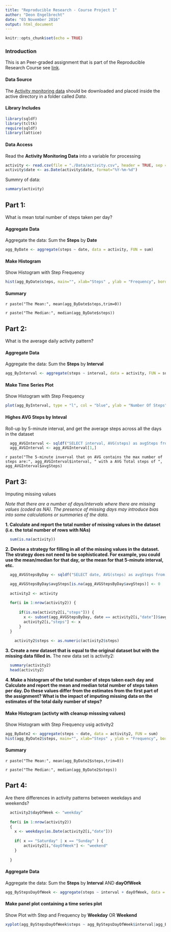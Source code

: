 ---
title: "Reproducible Research - Course Project 1"
author: "Deon Engelbrecht"
date: "03 November 2016"
output: html_document
---

```{r setup, include=FALSE}
knitr::opts_chunk$set(echo = TRUE)
```

### Introduction

This is an Peer-graded assignment that is part of the Reproducible Research Course see [link](https://www.coursera.org/learn/reproducible-research).

#### Data Source 

The [Activity monitoring data](https://d396qusza40orc.cloudfront.net/repdata%2Fdata%2Factivity.zip] should exit in the working) should be downloaded and placed inside the active directory in a folder called _Data_.

#### Library Includes

```{r }

library(sqldf)
library(tcltk)
require(sqldf)
library(lattice)

```

#### Data Access 

Read the **Activity Monitoring Data** into a variable for processing

```{r activity}
activity <- read.csv(file = "./Data/activity.csv", header = TRUE, sep = ",")
activity$date <- as.Date(activity$date, format="%Y-%m-%d")

```

Summry of data:

```{r activity2}
summary(activity)
```

## Part 1:

What is mean total number of steps taken per day?

#### Aggregate Data

Aggregate the data: Sum the **Steps** by **Date**

```{r AggregateDate_ByDate}
agg_ByDate <- aggregate(steps ~ date, data = activity, FUN = sum)
```

#### Make Histogram

Show Histogram with Step Frequency

```{r MakeHistogram}
hist(agg_ByDate$steps, main="", xlab="Steps" , ylab = "Frequency", border="black", col="green")
```

#### Summary

`r paste("The Mean:", mean(agg_ByDate$steps,trim=0))`

`r paste("The Median:", median(agg_ByDate$steps))`

## Part 2:

What is the average daily activity pattern?

#### Aggregate Data

Aggregate the data: Sum the **Steps** by **Interval**

```{r AggregateDate_ByInterval}
agg_ByInterval <- aggregate(steps ~ interval, data = activity, FUN = sum)
```

#### Make Time Series Plot

Show Histogram with Step Frequency

```{r MakePlot02}
plot(agg_ByInterval, type = "l", col = "blue", ylab = "Number Of Steps", xlab="Interval")
```

#### Highes AVG Steps by Inteval

Roll-up by 5-minute interval, and get the average steps across all the days in the dataset

```{r AggregateDate_ByAVGTotal}
  agg_AVGInterval <- sqldf("SELECT interval, AVG(steps) as avgSteps from activity GROUP BY interval ORDER BY AVG(steps) DESC")
  agg_AVGInterval <- agg_AVGInterval[1,]
```

`r paste("The 5-minute inverval that on AVG contains the max number of steps are:", agg_AVGInterval$interval, " with a AVG Total steps of ", agg_AVGInterval$avgSteps)`

## Part 3:

Imputing missing values 

_Note that there are a number of days/intervals where there are missing values (coded as NA). The presence of missing days may introduce bias into some calculations or summaries of the data_.

**1. Calculate and report the total number of missing values in the dataset (i.e. the total number of rows with NAs)**

```{r Sum_Missing_Values}
  sum(is.na(activity))
```

**2. Devise a strategy for filling in all of the missing values in the dataset. The strategy does not need to be sophisticated. For example, you could use the mean/median for that day, or the mean for that 5-minute interval, etc.**

```{r Replce_Missing_Values}
  
  agg_AVGStepsByDay <- sqldf("SELECT date, AVG(steps) as avgSteps from activity GROUP BY date ORDER BY date")

  agg_AVGStepsByDay$avgSteps[is.na(agg_AVGStepsByDay$avgSteps)] <- 0
  
  activity2 <- activity
  
  for(i in 1:nrow(activity2)) { 
  
      if(is.na(activity2[i,"steps"])) { 
        x <- subset(agg_AVGStepsByDay, date == activity2[i,"date"])$avgSteps
        activity2[i,"steps"] <- x 
      }
  }
  
    activity2$steps <- as.numeric(activity2$steps)

```

**3. Create a new dataset that is equal to the original dataset but with the missing data filled in.**
The new data set is activity2:

```{r Show_Activty2}
  summary(activity2)
  head(activity2)
```  

**4. Make a histogram of the total number of steps taken each day and Calculate and report the mean and median total number of steps taken per day. Do these values differ from the estimates from the first part of the assignment? What is the impact of imputing missing data on the estimates of the total daily number of steps?**

#### Make Histogram (activty with cleanup misssing values)

Show Histogram with Step Frequency usig activity2

```{r MakeHistogram_activity2}
agg_ByDate2 <- aggregate(steps ~ date, data = activity2, FUN = sum)
hist(agg_ByDate2$steps, main="", xlab="Steps" , ylab = "Frequency", border="black", col="orange")
```

#### Summary

`r paste("The Mean:", mean(agg_ByDate2$steps,trim=0))`

`r paste("The Median:", median(agg_ByDate2$steps))`

## Part 4:

Are there differences in activity patterns between weekdays and weekends?

```{r Add_New_dayOfWeek}

  activity2$dayOfWeek <- "weekday"
  
  for(i in 1:nrow(activity2)) 
  { 
    x <- weekdays(as.Date(activity2[i,"date"]))
    
    if( x == "Saturday" | x == "Sunday" ) { 
        activity2[i,"dayOfWeek"] <- "weekend" 
    }
  
  }

```

#### Aggregate Data

Aggregate the data: Sum the **Steps** by **Interval** AND **dayOfWeek**

```{r AggregateDate_ByIntervalDayOfWeek}
agg_ByStepsDayOfWeek <- aggregate(steps ~ interval + dayOfWeek, data = activity2, FUN = sum)
```

#### Make panel plot containing a time series plot

Show Plot with Step and Frequency by **Weekday** OR **Weekend**

```{r MakePlot03}
xyplot(agg_ByStepsDayOfWeek$steps ~ agg_ByStepsDayOfWeek$interval|agg_ByStepsDayOfWeek$dayOfWeek, grid = TRUE, type = c("p", "r"), xlab = "Intervals", ylab = "Steps")
```


